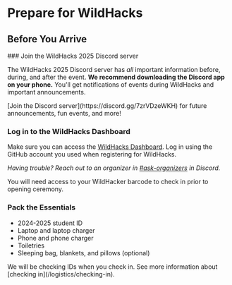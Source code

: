 
# Prepare for WildHacks

## Before You Arrive

<Steps>
### Join the WildHacks 2025 Discord server
 
The WildHacks 2025 Discord server has *all* important information before, during, and after the event. **We recommend downloading the Discord app on your phone.** You'll get notifications of events during WildHacks and important announcements.

<Callout type="info">
  [Join the Discord server](https://discord.gg/7zrVDzeWKH) for future announcements, fun events, and more!
</Callout>
 
### Log in to the WildHacks Dashboard
 
Make sure you can access the [WildHacks Dashboard](https://dashboard.wildhacks.net). Log in using the GitHub account you used when registering for WildHacks.

_Having trouble? Reach out to an organizer in [#ask-organizers](https://discord.com/channels/1340046559298982019/1342775711722901554) in Discord._

<Callout type="info">
  You will need access to your WildHacker barcode to check in prior to opening ceremony.
</Callout>

### Pack the Essentials

- 2024-2025 student ID
- Laptop and laptop charger
- Phone and phone charger
- Toiletries
- Sleeping bag, blankets, and pillows (optional)

<Callout type="warning" emoji="⚠️">
  We will be checking IDs when you check in. See more information about
  [checking in](/logistics/checking-in).
</Callout>

</Steps>
